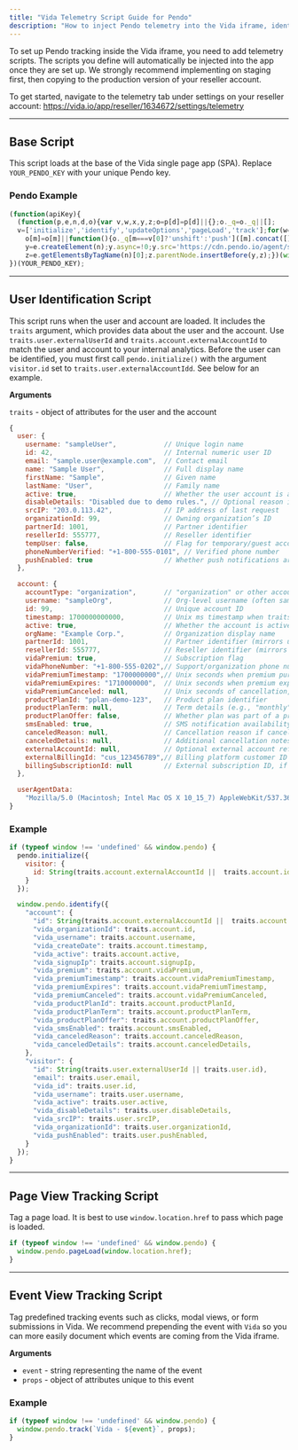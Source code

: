 ```yaml
---
title: "Vida Telemetry Script Guide for Pendo"
description: "How to inject Pendo telemetry into the Vida iframe, identify users and accounts, and track pages and events."
---
```


To set up Pendo tracking inside the Vida iframe, you need to add telemetry scripts. The scripts you define will automatically be injected into the app once they are set up. We strongly recommend implementing on staging first, then copying to the production version of your reseller account.

To get started, navigate to the telemetry tab under settings on your reseller account: https://vida.io/app/reseller/1634672/settings/telemetry

---

## Base Script

This script loads at the base of the Vida single page app (SPA). Replace `YOUR_PENDO_KEY` with your unique Pendo key.

### Pendo Example

```javascript
(function(apiKey){
  (function(p,e,n,d,o){var v,w,x,y,z;o=p[d]=p[d]||{};o._q=o._q||[];
  v=['initialize','identify','updateOptions','pageLoad','track'];for(w=0,x=v.length;w<x;++w)(function(m){
    o[m]=o[m]||function(){o._q[m===v[0]?'unshift':'push']([m].concat([].slice.call(arguments,0)));};})(v[w]);
    y=e.createElement(n);y.async=!0;y.src='https://cdn.pendo.io/agent/static/'+apiKey+'/pendo.js';
    z=e.getElementsByTagName(n)[0];z.parentNode.insertBefore(y,z);})(window,document,'script','pendo');
})(YOUR_PENDO_KEY);
```

---

## User Identification Script

This script runs when the user and account are loaded. It includes the `traits` argument, which provides data about the user and the account. Use `traits.user.externalUserId` and `traits.account.externalAccountId` to match the user and account to your internal analytics. Before the user can be identified, you must first call `pendo.initialize()` with the argument `visitor.id` set to `traits.user.externalAccountIdd`. See below for an example.

**Arguments**

`traits` - object of attributes for the user and the account

```javascript
{
  user: {
    username: "sampleUser",            // Unique login name
    id: 42,                            // Internal numeric user ID
    email: "sample.user@example.com",  // Contact email
    name: "Sample User",               // Full display name
    firstName: "Sample",               // Given name
    lastName: "User",                  // Family name
    active: true,                      // Whether the user account is active
    disableDetails: "Disabled due to demo rules.", // Optional reason if inactive
    srcIP: "203.0.113.42",             // IP address of last request
    organizationId: 99,                // Owning organization’s ID
    partnerId: 1001,                   // Partner identifier
    resellerId: 555777,                // Reseller identifier
    tempUser: false,                   // Flag for temporary/guest accounts
    phoneNumberVerified: "+1-800-555-0101", // Verified phone number
    pushEnabled: true                  // Whether push notifications are enabled
  },

  account: {
    accountType: "organization",       // "organization" or other account scope
    username: "sampleOrg",             // Org-level username (often same as user)
    id: 99,                            // Unique account ID
    timestamp: 1700000000000,          // Unix ms timestamp when traits generated
    active: true,                      // Whether the account is active
    orgName: "Example Corp.",          // Organization display name
    partnerId: 1001,                   // Partner identifier (mirrors user.partnerId)
    resellerId: 555777,                // Reseller identifier (mirrors user.resellerId)
    vidaPremium: true,                 // Subscription flag
    vidaPhoneNumber: "+1-800-555-0202",// Support/organization phone number
    vidaPremiumTimestamp: "1700000000",// Unix seconds when premium purchased
    vidaPremiumExpires: "1710000000",  // Unix seconds when premium expires
    vidaPremiumCanceled: null,         // Unix seconds of cancellation, null if active
    productPlanId: "pplan-demo-123",   // Product plan identifier
    productPlanTerm: null,             // Term details (e.g., "monthly"), null if N/A
    productPlanOffer: false,           // Whether plan was part of a promo
    smsEnabled: true,                  // SMS notification availability
    canceledReason: null,              // Cancellation reason if canceled
    canceledDetails: null,             // Additional cancellation notes
    externalAccountId: null,           // Optional external account reference
    externalBillingId: "cus_123456789",// Billing platform customer ID
    billingSubscriptionId: null        // External subscription ID, if applicable
  },

  userAgentData:
    "Mozilla/5.0 (Macintosh; Intel Mac OS X 10_15_7) AppleWebKit/537.36 (KHTML, like Gecko) Chrome/114.0.0.0 Safari/537.36" // Browser user-agent string
}
```

### Example

```javascript
if (typeof window !== 'undefined' && window.pendo) {
  pendo.initialize({
    visitor: {
      id: String(traits.account.externalAccountId ||  traits.account.id)
    }
  });

  window.pendo.identify({
    "account": {
      "id": String(traits.account.externalAccountId ||  traits.account.id),
      "vida_organizationId": traits.account.id,
      "vida_username": traits.account.username,
      "vida_createDate": traits.account.timestamp,
      "vida_active": traits.account.active,
      "vida_signupIp": traits.account.signupIp,
      "vida_premium": traits.account.vidaPremium,
      "vida_premiumTimestamp": traits.account.vidaPremiumTimestamp,
      "vida_premiumExpires": traits.account.vidaPremiumTimestamp,
      "vida_premiumCanceled": traits.account.vidaPremiumCanceled,
      "vida_productPlanId": traits.account.productPlanId,
      "vida_productPlanTerm": traits.account.productPlanTerm,
      "vida_productPlanOffer": traits.account.productPlanOffer,
      "vida_smsEnabled": traits.account.smsEnabled,
      "vida_canceledReason": traits.account.canceledReason,
      "vida_canceledDetails": traits.account.canceledDetails,
    },
    "visitor": {
      "id": String(traits.user.externalUserId || traits.user.id),
      "email": traits.user.email,
      "vida_id": traits.user.id,
      "vida_username": traits.user.username,
      "vida_active": traits.user.active,
      "vida_disableDetails": traits.user.disableDetails,
      "vida_srcIP": traits.user.srcIP,
      "vida_organizationId": traits.user.organizationId,
      "vida_pushEnabled": traits.user.pushEnabled,
    }
  });
}
```

---

## Page View Tracking Script

Tag a page load. It is best to use `window.location.href` to pass which page is loaded.

```javascript
if (typeof window !== 'undefined' && window.pendo) {
  window.pendo.pageLoad(window.location.href);
}
```

---

## Event View Tracking Script

Tag predefined tracking events such as clicks, modal views, or form submissions in Vida. We recommend prepending the event with `Vida` so you can more easily document which events are coming from the Vida iframe.

**Arguments**

- `event` - string representing the name of the event  
- `props` - object of attributes unique to this event

### Example

```javascript
if (typeof window !== 'undefined' && window.pendo) {
  window.pendo.track(`Vida - ${event}`, props);
}
```

